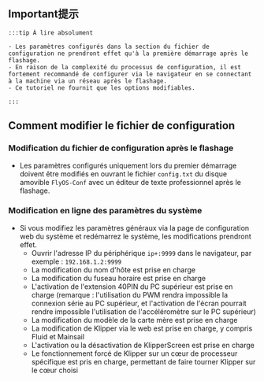 ## Important提示
    :::tip À lire absolument

    - Les paramètres configurés dans la section du fichier de configuration ne prendront effet qu'à la première démarrage après le flashage.
    - En raison de la complexité du processus de configuration, il est fortement recommandé de configurer via le navigateur en se connectant à la machine via un réseau après le flashage.
    - Ce tutoriel ne fournit que les options modifiables.

    :::

## Comment modifier le fichier de configuration

### Modification du fichier de configuration après le flashage

- Les paramètres configurés uniquement lors du premier démarrage doivent être modifiés en ouvrant le fichier `config.txt` du disque amovible `FlyOS-Conf` avec un éditeur de texte professionnel après le flashage.

### Modification en ligne des paramètres du système

- Si vous modifiez les paramètres généraux via la page de configuration web du système et redémarrez le système, les modifications prendront effet.
    - Ouvrir l'adresse IP du périphérique `ip+:9999` dans le navigateur, par exemple : `192.168.1.2:9999`
    - La modification du nom d'hôte est prise en charge
    - La modification du fuseau horaire est prise en charge
    - L'activation de l'extension 40PIN du PC supérieur est prise en charge (remarque : l'utilisation du PWM rendra impossible la connexion série au PC supérieur, et l'activation de l'écran pourrait rendre impossible l'utilisation de l'accéléromètre sur le PC supérieur)
    - La modification du modèle de la carte mère est prise en charge
    - La modification de Klipper via le web est prise en charge, y compris Fluid et Mainsail
    - L'activation ou la désactivation de KlipperScreen est prise en charge
    - Le fonctionnement forcé de Klipper sur un cœur de processeur spécifique est pris en charge, permettant de faire tourner Klipper sur le cœur choisi
